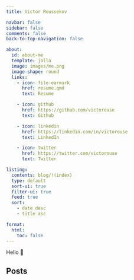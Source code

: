 ```yaml
---
title: Victor Roussekov

navbar: false
sidebar: false
comments: false
back-to-top-navigation: false

about:
  id: about-me
  template: jolla
  image: images/me.png
  image-shape: round
  links:
    - icon: file-earmark
      href: resume.qmd
      text: Resume

    - icon: github
      href: https://github.com/victorouse
      text: Github

    - icon: linkedin
      href: https://linkedin.com/in/victorouse
      text: LinkedIn

    - icon: twitter
      href: https://twitter.com/victorouse
      text: Twitter

listing:
  contents: blog/!(index)
  type: default
  sort-ui: true
  filter-ui: true
  feed: true
  sort:
    - date desc
    - title asc

format:
  html:
    toc: false
---
```


::: {#about-me .text-center}
Hello 👋
:::

:::::{.grid}

::::{.g-col-12}

## Posts

:::{#landing-posts}
:::

::::

:::::
